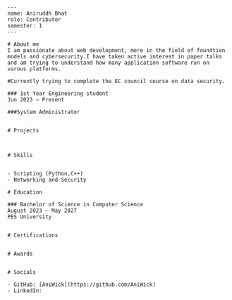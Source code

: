 ```
---
name: Aniruddh Bhat
role: Contributer
semester: 1
---

# About me
I am passionate about web development, more in the field of foundtion models and cybersecurity.I have taken active interest in paper talks and am trying to understand how many application software run on varous platforms.

#Currently trying to complete the EC council course on data security.

### 1st Year Engineering student 
Jun 2023 – Present

###System Administrator


# Projects



# Skills


- Scripting (Python,C++)
- Networking and Security

# Education

### Bachelor of Science in Computer Science
August 2023 – May 2027
PES University 


# Certifications


# Awards


# Socials

- GitHub: [AniWick](https://github.com/AniWick)
- LinkedIn:
```